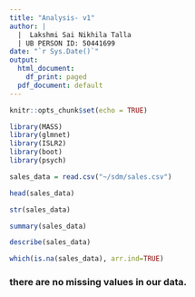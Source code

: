 ```yaml
---
title: "Analysis- v1"
author: |
  |  Lakshmi Sai Nikhila Talla
  | UB PERSON ID: 50441699
date: "`r Sys.Date()`"
output:
  html_document:
    df_print: paged
  pdf_document: default
---
```


```r
knitr::opts_chunk$set(echo = TRUE)
```

```r
library(MASS)
library(glmnet)
library(ISLR2)
library(boot)
library(psych)

```
```r
sales_data = read.csv("~/sdm/sales.csv")
```

```r
head(sales_data)
```
```r
str(sales_data)
```
```r
summary(sales_data)
```
```r
describe(sales_data)
```
```r
which(is.na(sales_data), arr.ind=TRUE)
```
### there are no missing values in our data.
```r
```
```r
```